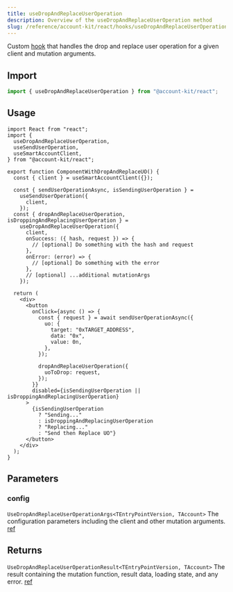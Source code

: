 ```yaml
---
title: useDropAndReplaceUserOperation
description: Overview of the useDropAndReplaceUserOperation method
slug: /reference/account-kit/react/hooks/useDropAndReplaceUserOperation
---
```



Custom [hook](https://github.com/alchemyplatform/aa-sdk/blob/main/account-kit/react/src/hooks/useDropAndReplaceUserOperation.ts) that handles the drop and replace user operation for a given client and mutation arguments.

## Import

```ts
import { useDropAndReplaceUserOperation } from "@account-kit/react";
```

## Usage

```tsx twoslash
import React from "react";
import {
  useDropAndReplaceUserOperation,
  useSendUserOperation,
  useSmartAccountClient,
} from "@account-kit/react";

export function ComponentWithDropAndReplaceUO() {
  const { client } = useSmartAccountClient({});

  const { sendUserOperationAsync, isSendingUserOperation } =
    useSendUserOperation({
      client,
    });
  const { dropAndReplaceUserOperation, isDroppingAndReplacingUserOperation } =
    useDropAndReplaceUserOperation({
      client,
      onSuccess: ({ hash, request }) => {
        // [optional] Do something with the hash and request
      },
      onError: (error) => {
        // [optional] Do something with the error
      },
      // [optional] ...additional mutationArgs
    });

  return (
    <div>
      <button
        onClick={async () => {
          const { request } = await sendUserOperationAsync({
            uo: {
              target: "0xTARGET_ADDRESS",
              data: "0x",
              value: 0n,
            },
          });

          dropAndReplaceUserOperation({
            uoToDrop: request,
          });
        }}
        disabled={isSendingUserOperation || isDroppingAndReplacingUserOperation}
      >
        {isSendingUserOperation
          ? "Sending..."
          : isDroppingAndReplacingUserOperation
          ? "Replacing..."
          : "Send then Replace UO"}
      </button>
    </div>
  );
}
```

## Parameters

### config

`UseDropAndReplaceUserOperationArgs<TEntryPointVersion, TAccount>`
The configuration parameters including the client and other mutation arguments. [ref](https://github.com/alchemyplatform/aa-sdk/blob/main/account-kit/react/src/hooks/useDropAndReplaceUserOperation.ts#L23)

## Returns

`UseDropAndReplaceUserOperationResult<TEntryPointVersion, TAccount>`
The result containing the mutation function, result data, loading state, and any error. [ref](https://github.com/alchemyplatform/aa-sdk/blob/main/account-kit/react/src/hooks/useDropAndReplaceUserOperation.ts#L30)
